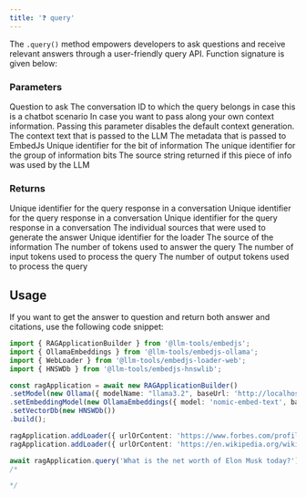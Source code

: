 ---
title: '❓ query'
---

The `.query()` method empowers developers to ask questions and receive relevant answers through a user-friendly query API.
Function signature is given below:

### Parameters

<ParamField path="userQuery" type="string" required>
    Question to ask
</ParamField>
<ParamField path="conversationId" type="bool" optional>
    The conversation ID to which the query belongs in case this is a chatbot scenario
</ParamField>
<ParamField path="customContext" type="Chunk[]" optional>
    In case you want to pass along your own context information. Passing this parameter disables the default context generation.
    <Expandable title="Chunk properties">
        <ParamField name="pageContent" type="string">
            The context text that is passed to the LLM
        </ParamField>
        <ParamField name="metadata" type="Metadata">
            The metadata that is passed to EmbedJs
            <Expandable title="Metadata">
                <ParamField name="id" type="string">
                    Unique identifier for the bit of information
                </ParamField>
                <ParamField name="uniqueLoaderId" type="string">
                    The unique identifier for the group of information bits
                </ParamField>
                <ParamField name="source" type="string">
                    The source string returned if this piece of info was used by the LLM
                </ParamField>
            </Expandable>
        </ParamField>
    </Expandable>
</ParamField>

### Returns

<ResponseField name="id" type="string">
    Unique identifier for the query response in a conversation
</ResponseField>
<ResponseField name="timestamp" type="Date">
    Unique identifier for the query response in a conversation
</ResponseField>
<ResponseField name="content" type="string">
    Unique identifier for the query response in a conversation
</ResponseField>
<ResponseField name="sources" type="SourceDetail[]">
    The individual sources that were used to generate the answer
    <Expandable title="SourceDetail properties">
        <ResponseField name="loaderId" type="string">
            Unique identifier for the loader
        </ResponseField>
        <ResponseField name="source" type="string">
            The source of the information
        </ResponseField>
    </Expandable>
</ResponseField>
<ResponseField name="tokenUse" type="object">
    The number of tokens used to answer the query
    <Expandable title="properties">
        <ResponseField name="inputTokens" type="number | 'UNKNOWN'">
            The number of input tokens used to process the query
        </ResponseField>
        <ResponseField name="outputTokens" type="number | 'UNKNOWN'">
            The number of output tokens used to process the query
        </ResponseField>
    </Expandable>
</ResponseField>

## Usage

If you want to get the answer to question and return both answer and citations, use the following code snippet:

```ts Code Example
import { RAGApplicationBuilder } from '@llm-tools/embedjs';
import { OllamaEmbeddings } from '@llm-tools/embedjs-ollama';
import { WebLoader } from '@llm-tools/embedjs-loader-web';
import { HNSWDb } from '@llm-tools/embedjs-hnswlib';

const ragApplication = await new RAGApplicationBuilder()
.setModel(new Ollama({ modelName: "llama3.2", baseUrl: 'http://localhost:11434' }))
.setEmbeddingModel(new OllamaEmbeddings({ model: 'nomic-embed-text', baseUrl: 'http://localhost:11434' }))
.setVectorDb(new HNSWDb())
.build();

ragApplication.addLoader({ urlOrContent: 'https://www.forbes.com/profile/elon-musk' })
ragApplication.addLoader({ urlOrContent: 'https://en.wikipedia.org/wiki/Elon_Musk' })

await ragApplication.query('What is the net worth of Elon Musk today?')
/*

*/
```
